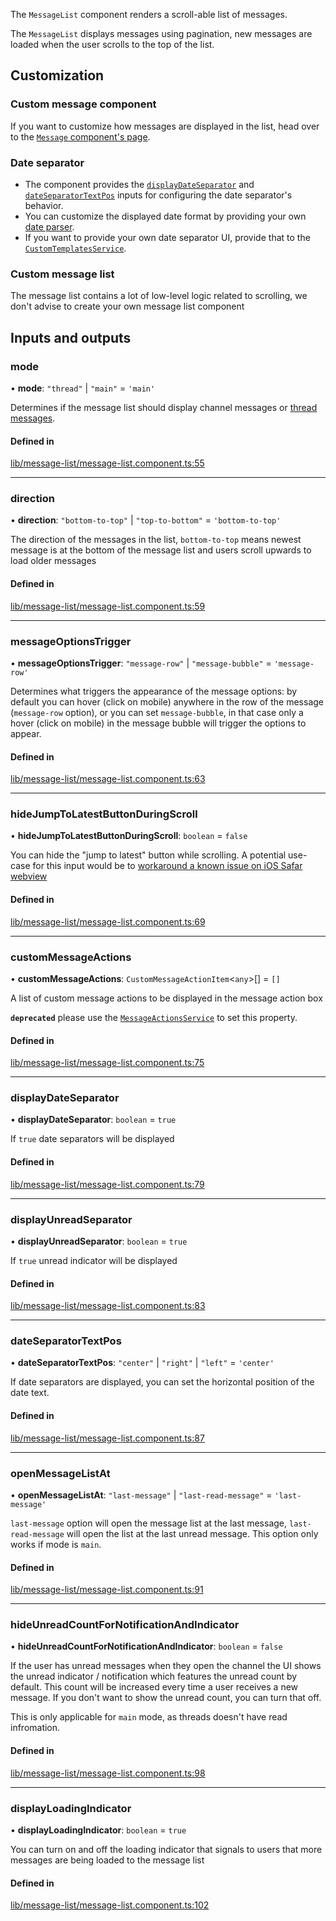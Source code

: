 
The `MessageList` component renders a scroll-able list of messages.

The `MessageList` displays messages using pagination, new messages are loaded when the user scrolls to the top of the list.

## Customization

### Custom message component

If you want to customize how messages are displayed in the list, head over to the [`Message` component's page](../../components/MessageComponent/#customization).

### Date separator

- The component provides the [`displayDateSeparator`](#displaydateseparator) and [`dateSeparatorTextPos`](#dateseparatortextpos) inputs for configuring the date separator's behavior.
- You can customize the displayed date format by providing your own [date parser](../../services/DateParserService/#customdateparser).
- If you want to provide your own date separator UI, provide that to the [`CustomTemplatesService`](../../services/CustomTemplatesService/#dateseparatortemplate).

### Custom message list

The message list contains a lot of low-level logic related to scrolling, we don't advise to create your own message list component

[//]: # "Start of generated content"
## Inputs and outputs 


### mode

• **mode**: ``"thread"`` \| ``"main"`` = `'main'`

Determines if the message list should display channel messages or [thread messages](https://getstream.io/chat/docs/javascript/threads/?language=javascript).

#### Defined in

[lib/message-list/message-list.component.ts:55](https://github.com/GetStream/stream-chat-angular/blob/c2429f7/projects/stream-chat-angular/src/lib/message-list/message-list.component.ts#L55)

___

### direction

• **direction**: ``"bottom-to-top"`` \| ``"top-to-bottom"`` = `'bottom-to-top'`

The direction of the messages in the list, `bottom-to-top` means newest message is at the bottom of the message list and users scroll upwards to load older messages

#### Defined in

[lib/message-list/message-list.component.ts:59](https://github.com/GetStream/stream-chat-angular/blob/c2429f7/projects/stream-chat-angular/src/lib/message-list/message-list.component.ts#L59)

___

### messageOptionsTrigger

• **messageOptionsTrigger**: ``"message-row"`` \| ``"message-bubble"`` = `'message-row'`

Determines what triggers the appearance of the message options: by default you can hover (click on mobile) anywhere in the row of the message (`message-row` option), or you can set `message-bubble`, in that case only a hover (click on mobile) in the message bubble will trigger the options to appear.

#### Defined in

[lib/message-list/message-list.component.ts:63](https://github.com/GetStream/stream-chat-angular/blob/c2429f7/projects/stream-chat-angular/src/lib/message-list/message-list.component.ts#L63)

___

### hideJumpToLatestButtonDuringScroll

• **hideJumpToLatestButtonDuringScroll**: `boolean` = `false`

You can hide the "jump to latest" button while scrolling. A potential use-case for this input would be to [workaround a known issue on iOS Safar webview](https://github.com/GetStream/stream-chat-angular/issues/418)

#### Defined in

[lib/message-list/message-list.component.ts:69](https://github.com/GetStream/stream-chat-angular/blob/c2429f7/projects/stream-chat-angular/src/lib/message-list/message-list.component.ts#L69)

___

### customMessageActions

• **customMessageActions**: `CustomMessageActionItem`<`any`\>[] = `[]`

A list of custom message actions to be displayed in the message action box

**`deprecated`** please use the [`MessageActionsService`](https://getstream.io/chat/docs/sdk/angular/services/MessageActionsService) to set this property.

#### Defined in

[lib/message-list/message-list.component.ts:75](https://github.com/GetStream/stream-chat-angular/blob/c2429f7/projects/stream-chat-angular/src/lib/message-list/message-list.component.ts#L75)

___

### displayDateSeparator

• **displayDateSeparator**: `boolean` = `true`

If `true` date separators will be displayed

#### Defined in

[lib/message-list/message-list.component.ts:79](https://github.com/GetStream/stream-chat-angular/blob/c2429f7/projects/stream-chat-angular/src/lib/message-list/message-list.component.ts#L79)

___

### displayUnreadSeparator

• **displayUnreadSeparator**: `boolean` = `true`

If `true` unread indicator will be displayed

#### Defined in

[lib/message-list/message-list.component.ts:83](https://github.com/GetStream/stream-chat-angular/blob/c2429f7/projects/stream-chat-angular/src/lib/message-list/message-list.component.ts#L83)

___

### dateSeparatorTextPos

• **dateSeparatorTextPos**: ``"center"`` \| ``"right"`` \| ``"left"`` = `'center'`

If date separators are displayed, you can set the horizontal position of the date text.

#### Defined in

[lib/message-list/message-list.component.ts:87](https://github.com/GetStream/stream-chat-angular/blob/c2429f7/projects/stream-chat-angular/src/lib/message-list/message-list.component.ts#L87)

___

### openMessageListAt

• **openMessageListAt**: ``"last-message"`` \| ``"last-read-message"`` = `'last-message'`

`last-message` option will open the message list at the last message, `last-read-message` will open the list at the last unread message. This option only works if mode is `main`.

#### Defined in

[lib/message-list/message-list.component.ts:91](https://github.com/GetStream/stream-chat-angular/blob/c2429f7/projects/stream-chat-angular/src/lib/message-list/message-list.component.ts#L91)

___

### hideUnreadCountForNotificationAndIndicator

• **hideUnreadCountForNotificationAndIndicator**: `boolean` = `false`

If the user has unread messages when they open the channel the UI shows the unread indicator / notification which features the unread count by default. This count will be increased every time a user receives a new message. If you don't want to show the unread count, you can turn that off.

This is only applicable for `main` mode, as threads doesn't have read infromation.

#### Defined in

[lib/message-list/message-list.component.ts:98](https://github.com/GetStream/stream-chat-angular/blob/c2429f7/projects/stream-chat-angular/src/lib/message-list/message-list.component.ts#L98)

___

### displayLoadingIndicator

• **displayLoadingIndicator**: `boolean` = `true`

You can turn on and off the loading indicator that signals to users that more messages are being loaded to the message list

#### Defined in

[lib/message-list/message-list.component.ts:102](https://github.com/GetStream/stream-chat-angular/blob/c2429f7/projects/stream-chat-angular/src/lib/message-list/message-list.component.ts#L102)

[//]: # "End of generated content"
